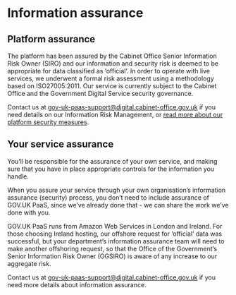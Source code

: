 
Information assurance
=====================

Platform assurance
------------------

The platform has been assured by the Cabinet Office Senior Information
Risk Owner (SIRO) and our information and security risk is deemed to be
appropriate for data classified as ‘official’. In order to operate with
live services, we underwent a formal risk assessment using a methodology
based on ISO27005:2011. Our service is currently subject to the Cabinet
Office and the Government Digital Service security governance.

Contact us at <gov-uk-paas-support@digital.cabinet-office.gov.uk> if you
need details on our Information Risk Management, or [read more about our
platform security measures](/security).

Your service assurance
----------------------

You’ll be responsible for the assurance of your own service, and making
sure that you have in place appropriate controls for the information you
handle.

When you assure your service through your own organisation’s information
assurance (security) process, you don’t need to include assurance of
GOV.UK PaaS, since we’ve already done that - we can share the work we’ve
done with you.

GOV.UK PaaS runs from Amazon Web Services in London and Ireland. For
those choosing Ireland hosting, our offshore request for ‘official’ data
was successful, but your department’s information assurance team will
need to make another offshoring request, so that the Office of the
Government’s Senior Information Risk Owner (OGSIRO) is aware of any
increase to our aggregate risk.

Contact us at <gov-uk-paas-support@digital.cabinet-office.gov.uk> if you
need more details about information assurance.

